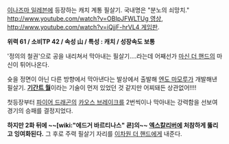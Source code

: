 [[이나즈마 일레븐]]에 등장하는 캐치 계통 필살기. 국내명은 "분노의 쇠망치." [[http://www.youtube.com/watch?v=OBIpJFWLTUg 영상]],  [[http://www.youtube.com/watch?v=iQjjF-hrVL4 게임판]].

'''위력 61 / 소비TP 42 / 속성 山 / 특성 : 캐치 / 성장속도 보통''' 

'정의의 철권'으로 공을 내리쳐서 막아내는 필살기....라는데 어째선가 [[마신 더 핸드]]의 마신이 튀어나온다. 

슛을 정면이 아닌 다른 방향에서 막아낸다는 발상에서 출발해 [[엔도 마모루]]가 개발해낸 필살기. '''[[기간트 월]]'''이라는 기술이 먼저 있었던 것 같지만 어찌돼든 상관없어!!!!

첫등장부터 [[파이어 드래곤]]의 [[카오스 브레이크]]를 2번씩이나 막아내는 강력함을 선보여 경기의 승패를 결정지었다.

'''하지만 2화 뒤에 ~~[wiki:"에드거 바르티나스" 쿈]의~~ [[엑스칼리버]]에 처참하게 뚫리고 잉여화된다.''' 그 후로 주력 필살기 자리를 [[이차원 더 핸드]]에게 내준다.
